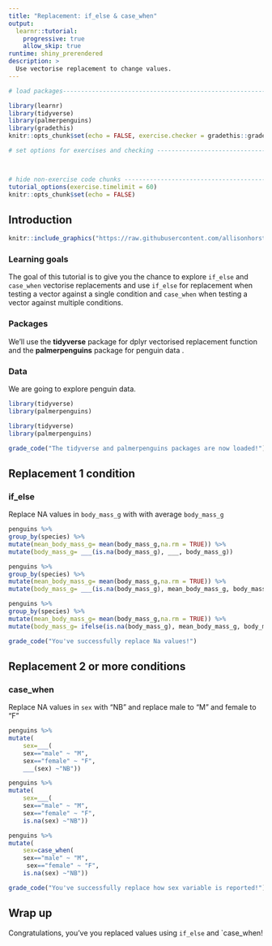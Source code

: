 ```yaml
---
title: "Replacement: if_else & case_when"
output: 
  learnr::tutorial:
    progressive: true
    allow_skip: true
runtime: shiny_prerendered
description: >
  Use vectorise replacement to change values.
---
```


<!-- Add JavaScript code for making the exercise code larger -->
<script language="JavaScript" src="js/exercise-font-size.js"></script>

```r
# load packages-----------------------------------------------------------------

library(learnr)
library(tidyverse)
library(palmerpenguins)
library(gradethis)
knitr::opts_chunk$set(echo = FALSE, exercise.checker = gradethis::grade_learnr)

# set options for exercises and checking ---------------------------------------



# hide non-exercise code chunks ------------------------------------------------
tutorial_options(exercise.timelimit = 60)
knitr::opts_chunk$set(echo = FALSE)
```

## Introduction

```r
knitr::include_graphics("https://raw.githubusercontent.com/allisonhorst/palmerpenguins/master/man/figures/lter_penguins.png")
```


### Learning goals

The goal of this tutorial is to give you the chance to explore `if_else` and `case_when` vectorise replacements and use `if_else` for replacement when testing a vector against a single condition and `case_when` when testing a vector against multiple conditions.

### Packages

We'll use the **tidyverse** package for dplyr vectorised replacement function and the **palmerpenguins** package for penguin data . 

### Data 
We are going to explore penguin data.

```r
library(tidyverse)
library(palmerpenguins)
```

```r
library(tidyverse)
library(palmerpenguins)
```

```r
grade_code("The tidyverse and palmerpenguins packages are now loaded!")
```

## Replacement 1 condition

### if_else 

Replace NA values in `body_mass_g` with with average `body_mass_g`

```r
penguins %>% 
group_by(species) %>%
mutate(mean_body_mass_g= mean(body_mass_g,na.rm = TRUE)) %>%
mutate(body_mass_g= ___(is.na(body_mass_g), ___, body_mass_g))
```

```r
penguins %>% 
group_by(species) %>%
mutate(mean_body_mass_g= mean(body_mass_g,na.rm = TRUE)) %>%
mutate(body_mass_g= ___(is.na(body_mass_g), mean_body_mass_g, body_mass_g))
```

```r
penguins %>% 
group_by(species) %>%
mutate(mean_body_mass_g= mean(body_mass_g,na.rm = TRUE)) %>%
mutate(body_mass_g= ifelse(is.na(body_mass_g), mean_body_mass_g, body_mass_g))
```

```r
grade_code("You've successfully replace Na values!")
```

## Replacement 2 or more conditions

### case_when 

Replace NA values in `sex` with "NB" and replace male to "M" and female to "F"

```r
penguins %>% 
mutate(  
	sex=___( 
	sex=="male" ~ "M",
	sex=="female" ~ "F",  
	___(sex) ~"NB"))  
```

```r
penguins %>% 
mutate(  
	sex=___( 
	sex=="male" ~ "M",
	sex=="female" ~ "F",  
	is.na(sex) ~"NB"))  
```

```r
penguins %>% 
mutate(  
	sex=case_when( 
	sex=="male" ~ "M",
	 sex=="female" ~ "F",  
	is.na(sex) ~"NB"))  
```

```r
grade_code("You've successfully replace how sex variable is reported!")
```

## Wrap up

Congratulations, you've you replaced values using `if_else` and `case_when!
